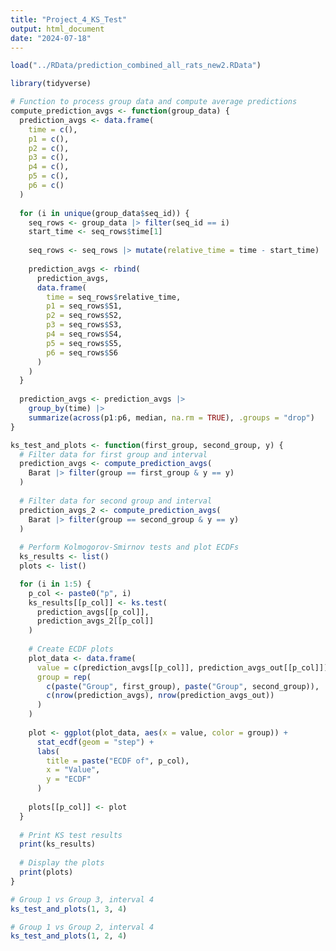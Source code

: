 ```yaml
---
title: "Project_4_KS_Test"
output: html_document
date: "2024-07-18"
---
```

```r
load("../RData/prediction_combined_all_rats_new2.RData")
```

```r
library(tidyverse)
```

```r
# Function to process group data and compute average predictions
compute_prediction_avgs <- function(group_data) {
  prediction_avgs <- data.frame(
    time = c(),
    p1 = c(),
    p2 = c(),
    p3 = c(),
    p4 = c(),
    p5 = c(),
    p6 = c()
  )
  
  for (i in unique(group_data$seq_id)) {
    seq_rows <- group_data |> filter(seq_id == i)
    start_time <- seq_rows$time[1]
    
    seq_rows <- seq_rows |> mutate(relative_time = time - start_time)
    
    prediction_avgs <- rbind(
      prediction_avgs,
      data.frame(
        time = seq_rows$relative_time,
        p1 = seq_rows$S1,
        p2 = seq_rows$S2,
        p3 = seq_rows$S3,
        p4 = seq_rows$S4,
        p5 = seq_rows$S5,
        p6 = seq_rows$S6
      )
    )
  }
  
  prediction_avgs <- prediction_avgs |>
    group_by(time) |>
    summarize(across(p1:p6, median, na.rm = TRUE), .groups = "drop")
}
```

```r
ks_test_and_plots <- function(first_group, second_group, y) {
  # Filter data for first group and interval
  prediction_avgs <- compute_prediction_avgs(
    Barat |> filter(group == first_group & y == y)
  )
  
  # Filter data for second group and interval
  prediction_avgs_2 <- compute_prediction_avgs(
    Barat |> filter(group == second_group & y == y)
  )
  
  # Perform Kolmogorov-Smirnov tests and plot ECDFs
  ks_results <- list()
  plots <- list()

  for (i in 1:5) {
    p_col <- paste0("p", i)
    ks_results[[p_col]] <- ks.test(
      prediction_avgs[[p_col]],
      prediction_avgs_2[[p_col]]
    )
    
    # Create ECDF plots
    plot_data <- data.frame(
      value = c(prediction_avgs[[p_col]], prediction_avgs_out[[p_col]]),
      group = rep(
        c(paste("Group", first_group), paste("Group", second_group)),
        c(nrow(prediction_avgs), nrow(prediction_avgs_out))
      )
    )
    
    plot <- ggplot(plot_data, aes(x = value, color = group)) +
      stat_ecdf(geom = "step") +
      labs(
        title = paste("ECDF of", p_col),
        x = "Value",
        y = "ECDF"
      )
    
    plots[[p_col]] <- plot
  }
  
  # Print KS test results
  print(ks_results)
  
  # Display the plots
  print(plots)
}
```

```r
# Group 1 vs Group 3, interval 4
ks_test_and_plots(1, 3, 4)
```

```r
# Group 1 vs Group 2, interval 4
ks_test_and_plots(1, 2, 4)
```
